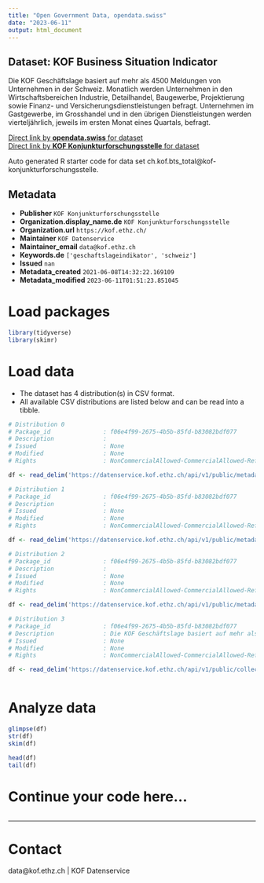 ```yaml
---
title: "Open Government Data, opendata.swiss"
date: "2023-06-11"
output: html_document
---
```


## Dataset: KOF Business Situation Indicator

Die KOF Geschäftslage basiert auf mehr als 4500 Meldungen von Unternehmen in der Schweiz. Monatlich werden Unternehmen in den Wirtschaftsbereichen Industrie, Detailhandel, Baugewerbe, Projektierung sowie Finanz- und Versicherungsdienstleistungen befragt. Unternehmen im Gastgewerbe, im Grosshandel und in den übrigen Dienstleistungen werden vierteljährlich, jeweils im ersten Monat eines Quartals, befragt.

[Direct link by **opendata.swiss** for dataset](https://opendata.swiss/de/dataset/kof-business-situation-indicator)<br>
[Direct link by **KOF Konjunkturforschungsstelle** for dataset](https://kof.ethz.ch/prognosen-indikatoren/indikatoren/kof-geschaeftslageindikator.html)

Auto generated R starter code for data set ch.kof.bts_total@kof-konjunkturforschungsstelle.

## Metadata

- **Publisher** `KOF Konjunkturforschungsstelle`
- **Organization.display_name.de** `KOF Konjunkturforschungsstelle`
- **Organization.url** `https://kof.ethz.ch/`
- **Maintainer** `KOF Datenservice`
- **Maintainer_email** `data@kof.ethz.ch`
- **Keywords.de** `['geschaftslageindikator', 'schweiz']`
- **Issued** `nan`
- **Metadata_created** `2021-06-08T14:32:22.169109`
- **Metadata_modified** `2023-06-11T01:51:23.851045`


# Load packages

```r

library(tidyverse)
library(skimr)

```

# Load data

-   The dataset has 4 distribution(s) in CSV format.
-   All available CSV distributions are listed below and can be read into a tibble.

```r

# Distribution 0
# Package_id               : f06e4f99-2675-4b5b-85fd-b83082bdf077
# Description              : 
# Issued                   : None
# Modified                 : None
# Rights                   : NonCommercialAllowed-CommercialAllowed-ReferenceRequired

df <- read_delim('https://datenservice.kof.ethz.ch/api/v1/public/metadata/collections/ogd_ch.kof.bts_total?mime=csv&locale=en')

# Distribution 1
# Package_id               : f06e4f99-2675-4b5b-85fd-b83082bdf077
# Description              : 
# Issued                   : None
# Modified                 : None
# Rights                   : NonCommercialAllowed-CommercialAllowed-ReferenceRequired

df <- read_delim('https://datenservice.kof.ethz.ch/api/v1/public/metadata/collections/ogd_ch.kof.bts_total?mime=csv&locale=fr')

# Distribution 2
# Package_id               : f06e4f99-2675-4b5b-85fd-b83082bdf077
# Description              : 
# Issued                   : None
# Modified                 : None
# Rights                   : NonCommercialAllowed-CommercialAllowed-ReferenceRequired

df <- read_delim('https://datenservice.kof.ethz.ch/api/v1/public/metadata/collections/ogd_ch.kof.bts_total?mime=csv&locale=de')

# Distribution 3
# Package_id               : f06e4f99-2675-4b5b-85fd-b83082bdf077
# Description              : Die KOF Geschäftslage basiert auf mehr als 4500 Meldungen von Unternehmen in der Schweiz. Monatlich werden Unternehmen in den Wirtschaftsbereichen Industrie, Detailhandel, Baugewerbe, Projektierung sowie Finanz- und Versicherungsdienstleistungen befragt. Unternehmen im Gastgewerbe, im Grosshandel und in den übrigen Dienstleistungen werden vierteljährlich, jeweils im ersten Monat eines Quartals, befragt.
# Issued                   : None
# Modified                 : None
# Rights                   : NonCommercialAllowed-CommercialAllowed-ReferenceRequired

df <- read_delim('https://datenservice.kof.ethz.ch/api/v1/public/collections/ogd_ch.kof.bts_total?mime=csv')



```

# Analyze data

```r

glimpse(df)
str(df)
skim(df)

head(df)
tail(df)

```

# Continue your code here...

```r

```

------------------------------------------------------------------------

# Contact

data@kof.ethz.ch | KOF Datenservice
